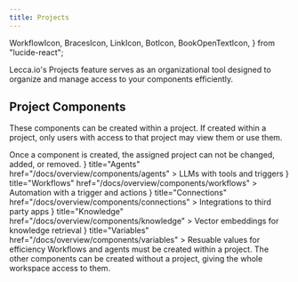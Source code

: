 ```yaml
---
title: Projects
---
```


  WorkflowIcon,
  BracesIcon,
  LinkIcon,
  BotIcon,
  BookOpenTextIcon,
} from "lucide-react";

Lecca.io's Projects feature serves as an organizational tool designed to organize and manage access to your components efficiently.

## Project Components

These components can be created within a project. If created within a project, only users with access to that project may view them or use them.

<Callout type="warn">
  Once a component is created, the assigned project can not be changed, added,
  or removed.
</Callout>

<Cards>
  <Card
    icon={<BotIcon />}
    title="Agents"
    href="/docs/overview/components/agents"
  >
    LLMs with tools and triggers
  </Card>
  <Card
    icon={<WorkflowIcon />}
    title="Workflows"
    href="/docs/overview/components/workflows"
  >
    Automation with a trigger and actions
  </Card>
  <Card
    icon={<LinkIcon />}
    title="Connections"
    href="/docs/overview/components/connections"
  >
    Integrations to third party apps
  </Card>
  <Card
    icon={<BookOpenTextIcon />}
    title="Knowledge"
    href="/docs/overview/components/knowledge"
  >
    Vector embeddings for knowledge retrieval
  </Card>
  <Card
    icon={<BracesIcon />}
    title="Variables"
    href="/docs/overview/components/variables"
  >
    Resuable values for efficiency
  </Card>
</Cards>

<Callout title="Workflows & Agents">
  Workflows and agents must be created within a project. The other components
  can be created without a project, giving the whole workspace access to them.
</Callout>
